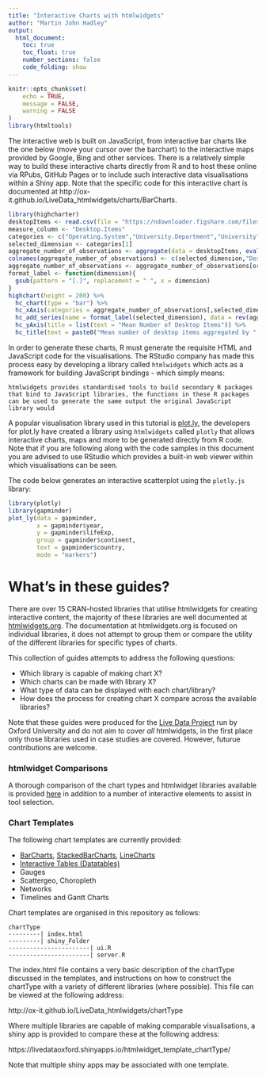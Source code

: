 ```yaml
---
title: "Interactive Charts with htmlwidgets"
author: "Martin John Hadley"
output: 
  html_document:
    toc: true
    toc_float: true
    number_sections: false
    code_folding: show
---
```

```r
knitr::opts_chunk$set(
	echo = TRUE,
	message = FALSE,
	warning = FALSE
)
library(htmltools)
```

The interactive web is built on JavaScript, from interactive bar charts like the one below (move your cursor over the barchart) to the interactive maps provided by Google, Bing and other services. There is a relatively simple way to build these interactive charts directly from R and to host these online via RPubs, GitHub Pages or to include such interactive data visualisations within a Shiny app. Note that the specific code for this interactive chart is documented at http://ox-it.github.io/LiveData_htmlwidgets/charts/BarCharts.

```r
library(highcharter)
desktopItems <- read.csv(file = "https://ndownloader.figshare.com/files/5360960")
measure_column <- "Desktop.Items"
categories <- c("Operating.System","University.Department","University","Country")
selected_dimension <- categories[1]
aggregate_number_of_observations <- aggregate(data = desktopItems, eval(as.name(measure_column)) ~ eval(as.name(selected_dimension)), FUN = length)
colnames(aggregate_number_of_observations) <- c(selected_dimension,"Desktop.Items")
aggregate_number_of_observations <- aggregate_number_of_observations[order(aggregate_number_of_observations$Desktop.Items),]
format_label <- function(dimension){
  gsub(pattern = "[.]", replacement = " ", x = dimension)
}
highchart(height = 200) %>%
  hc_chart(type = "bar") %>%
  hc_xAxis(categories = aggregate_number_of_observations[,selected_dimension]) %>%
  hc_add_series(name = format_label(selected_dimension), data = rev(aggregate_number_of_observations[,measure_column])) %>%
  hc_yAxis(title = list(text = "Mean Number of Desktop Items")) %>%
  hc_title(text = paste0("Mean number of desktop items aggregated by ",format_label(selected_dimension)))
```

In order to generate these charts, R must generate the requisite HTML and JavaScript code for the visualisations. The RStudio company has made this process easy by developing a library called `htmlwidgets` which acts as a framework for building JavaScript bindings - which simply means: 

```
htmlwidgets provides standardised tools to build secondary R packages that bind to JavaScript libraries, the functions in these R packages can be used to generate the same output the original JavaScript library would
```

A popular visualisation library used in this tutorial is <a href=http://www.plot.ly>plot.ly</a>, the developers for plot.ly have created a library using `htmlwidgets` called `plotly` that allows interactive charts, maps and more to be generated directly from R code. Note that if you are following along with the code samples in this document you are advised to use RStudio which provides a built-in web viewer within which visualisations can be seen. 

The code below generates an interactive scatterplot using the `plotly.js` library:

```r
library(plotly)
library(gapminder)
plot_ly(data = gapminder,
        x = gapminder$year,
        y = gapminder$lifeExp,
        group = gapminder$continent,
        text = gapminder$country,
        mode = "markers")
```

# What's in these guides? 

There are over 15 CRAN-hosted libraries that utilise htmlwidgets for creating interactive content, the majority of these libraries are well documented at <a href="http://www.htmlwidgets.org">htmlwidgets.org</a>. The documentation at htmlwidgets.org is focused on individual libraries, it does not attempt to group them or compare the utility of the different libraries for specific types of charts.

This collection of guides attempts to address the following questions:

- Which library is capable of making chart X?
- Which charts can be made with library X?
- What type of data can be displayed with each chart/library?
- How does the process for creating chart X compare across the available libraries?

Note that these guides were produced for the [Live Data Project](blogs.it.ox.ac.uk/acit-rs-team/projects/live-data-project/) run by Oxford University and do not aim to cover *all* htmlwidgets, in the first place only those libraries used in case studies are covered. However, futurue contributions are welcome.

### htmlwidget Comparisons

A thorough comparison of the chart types and htmlwidget libraries available is provided [here](http://ox-it.github.io/LiveData_htmlwidgets/htmlwidget-comparisons) in addition to a number of interactive elements to assist in tool selection. 

### Chart Templates

The following chart templates are currently provided:

- [BarCharts](http://ox-it.github.io/LiveData_htmlwidgets/charts/BarCharts), [StackedBarCharts](http://ox-it.github.io/LiveData_htmlwidgets/charts/StackedBarCharts), [LineCharts](http://ox-it.github.io/LiveData_htmlwidgets/charts/LineCharts)
- [Interactive Tables (Datatables)](http://ox-it.github.io/LiveData_htmlwidgets/datatable)
- Gauges
- Scattergeo, Choropleth
- Networks
- Timelines and Gantt Charts

Chart templates are organised in this repository as follows:

```
chartType
---------| index.html
---------| shiny_Folder
-----------------------| ui.R
-----------------------| server.R
```

The index.html file contains a very basic description of the chartType discussed in the templates, and instructions on how to construct the chartType with a variety of different libraries (where possible). This file can be viewed at the following address:

http://ox-it.github.io/LiveData_htmlwidgets/chartType

Where multiple libraries are capable of making comparable visualisations, a shiny app is provided to compare these at the following address:

https://livedataoxford.shinyapps.io/htmlwidget_template_chartType/

Note that multiple shiny apps may be associated with one template.





